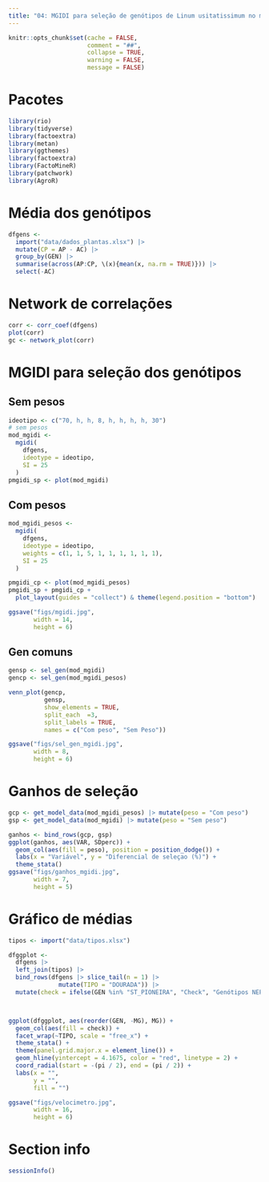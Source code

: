 ```yaml
---
title: "04: MGIDI para seleção de genótipos de Linum usitatissimum no melhoramento genético vegetal"
---
```


```r
knitr::opts_chunk$set(cache = FALSE,
                      comment = "##",
                      collapse = TRUE,
                      warning = FALSE,
                      message = FALSE)

```



# Pacotes

```r
library(rio)
library(tidyverse)
library(factoextra)
library(metan)
library(ggthemes)
library(factoextra)
library(FactoMineR)
library(patchwork)
library(AgroR)

```


# Média dos genótipos
```r
dfgens <- 
  import("data/dados_plantas.xlsx") |> 
  mutate(CP = AP - AC) |> 
  group_by(GEN) |> 
  summarise(across(AP:CP, \(x){mean(x, na.rm = TRUE)})) |> 
  select(-AC)
```


# Network de correlações
```r
corr <- corr_coef(dfgens)
plot(corr)
gc <- network_plot(corr)

```


# MGIDI para seleção dos genótipos
## Sem pesos
```r
ideotipo <- c("70, h, h, 8, h, h, h, h, 30")
# sem pesos
mod_mgidi <- 
  mgidi(
    dfgens,
    ideotype = ideotipo,
    SI = 25
  )
pmgidi_sp <- plot(mod_mgidi)
```

## Com pesos
```r
mod_mgidi_pesos <- 
  mgidi(
    dfgens,
    ideotype = ideotipo,
    weights = c(1, 1, 5, 1, 1, 1, 1, 1, 1),
    SI = 25
  )

pmgidi_cp <- plot(mod_mgidi_pesos)
pmgidi_sp + pmgidi_cp +
  plot_layout(guides = "collect") & theme(legend.position = "bottom")

ggsave("figs/mgidi.jpg",
       width = 14,
       height = 6)

```

## Gen comuns
```r
gensp <- sel_gen(mod_mgidi)
gencp <- sel_gen(mod_mgidi_pesos)

venn_plot(gencp,
          gensp, 
          show_elements = TRUE,
          split_each  =3, 
          split_labels = TRUE,
          names = c("Com peso", "Sem Peso")) 

ggsave("figs/sel_gen_mgidi.jpg",
       width = 8,
       height = 6)

```

# Ganhos de seleção
```r
gcp <- get_model_data(mod_mgidi_pesos) |> mutate(peso = "Com peso")
gsp <- get_model_data(mod_mgidi) |> mutate(peso = "Sem peso")

ganhos <- bind_rows(gcp, gsp)
ggplot(ganhos, aes(VAR, SDperc)) +
  geom_col(aes(fill = peso), position = position_dodge()) +
  labs(x = "Variável", y = "Diferencial de seleçao (%)") +
  theme_stata()
ggsave("figs/ganhos_mgidi.jpg",
       width = 7,
       height = 5)

```

# Gráfico de médias
```r
tipos <- import("data/tipos.xlsx")

dfggplot <- 
  dfgens |> 
  left_join(tipos) |> 
  bind_rows(dfgens |> slice_tail(n = 1) |> 
              mutate(TIPO = "DOURADA")) |> 
  mutate(check = ifelse(GEN %in% "ST_PIONEIRA", "Check", "Genótipos NEPEM")) 



ggplot(dfggplot, aes(reorder(GEN, -MG), MG)) +
  geom_col(aes(fill = check)) +
  facet_wrap(~TIPO, scale = "free_x") +
  theme_stata() +
  theme(panel.grid.major.x = element_line()) +
  geom_hline(yintercept = 4.1675, color = "red", linetype = 2) +
  coord_radial(start = -(pi / 2), end = (pi / 2)) +
  labs(x = "",
       y = "",
       fill = "")

ggsave("figs/velocimetro.jpg",
       width = 16,
       height = 6)

```



# Section info
```r
sessionInfo()

```

